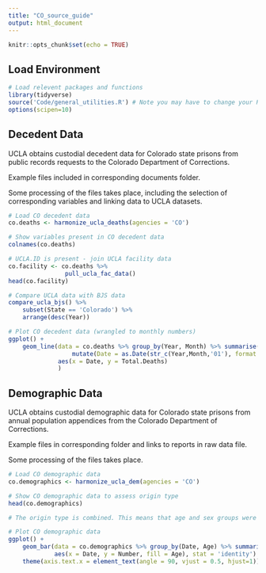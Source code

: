 ```yaml
---
title: "CO_source_guide"
output: html_document
---
```


```r
knitr::opts_chunk$set(echo = TRUE)
```

## Load Environment

```r
# Load relevent packages and functions
library(tidyverse)
source('Code/general_utilities.R') # Note you may have to change your Rmarkdown option for evaluate chunks to project instead of document
options(scipen=10)
```

## Decedent Data

UCLA obtains custodial decedent data for Colorado state prisons from public records requests to the Colorado Department of Corrections.

Example files included in corresponding documents folder.

Some processing of the files takes place, including the selection of corresponding variables and linking data 
to UCLA datasets. 

```r
# Load CO decedent data
co.deaths <- harmonize_ucla_deaths(agencies = 'CO')

# Show variables present in CO decedent data
colnames(co.deaths)

# UCLA.ID is present - join UCLA facility data
co.facility <- co.deaths %>%
                pull_ucla_fac_data()
head(co.facility)

# Compare UCLA data with BJS data
compare_ucla_bjs() %>%
    subset(State == 'Colorado') %>%
    arrange(desc(Year))

# Plot CO decedent data (wrangled to monthly numbers)
ggplot() +
    geom_line(data = co.deaths %>% group_by(Year, Month) %>% summarise(Total.Deaths = n()) %>% 
                  mutate(Date = as.Date(str_c(Year,Month,'01'), format = '%Y%B%d')),
              aes(x = Date, y = Total.Deaths)
              )

```


## Demographic Data

UCLA obtains custodial demographic data for Colorado state prisons from annual population appendices from the Colorado Department of Corrections.

Example files in corresponding folder and links to reports in raw data file.

Some processing of the files takes place. 

```r
# Load CO demographic data
co.demographics <- harmonize_ucla_dem(agencies = 'CO')

# Show CO demographic data to assess origin type
head(co.demographics)

# The origin type is combined. This means that age and sex groups were aggregated and reported together.   

# Plot CO demographic data 
ggplot() +
    geom_bar(data = co.demographics %>% group_by(Date, Age) %>% summarise(Number = sum(Number, na.rm = TRUE)),
             aes(x = Date, y = Number, fill = Age), stat = 'identity') +
    theme(axis.text.x = element_text(angle = 90, vjust = 0.5, hjust=1)) # To see dates on x axis



```
